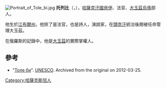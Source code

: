 [[File:Portrait_of_Tole_bi.jpg|thumb]]
'''托列比'''（{{lang-kz|Төле би Әлібекұлы|Töle biy Älibekuly}}，{{bd|1663年||1756年||}}），[[哈薩克汗國|哈薩克汗國]][[貝伊|貝伊]]、法官、[[大玉茲|大玉茲]][[烏孫|烏孫]]部人。

他生於[[江布爾州|江布爾州]]，他除了是法官，也是詩人，演說家，在[[頭克汗|頭克汗]]統治後期被任命管理大玉茲。

在俄羅斯的記錄中，他是[[大玉茲|大玉茲]]的實際掌權人。

==參考==
*"[https://www.webcitation.org/66PuaNXN4?url=http://www.unesco.kz/heritagenet/kz/content/history/portret/tolebi.htm Толе би]". [[UNESCO|UNESCO]]. Archived from the original on 2012-03-25. 

{{kazakhstan-bio-stub}}
[[Category:哈薩克斯坦人|Category:哈薩克斯坦人]]